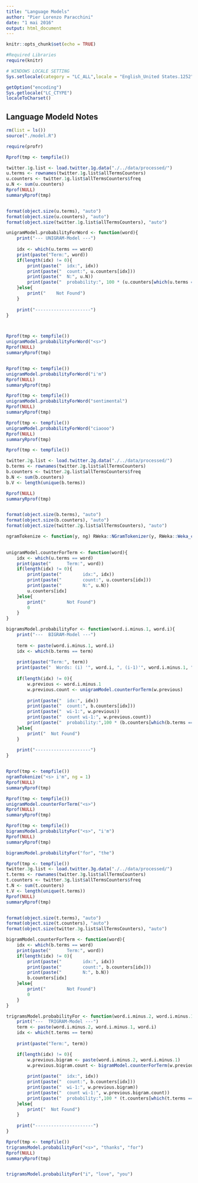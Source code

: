```yaml
---
title: "Language Models"
author: "Pier Lorenzo Paracchini"
date: "1 mai 2016"
output: html_document
---
```


```r
knitr::opts_chunk$set(echo = TRUE)

#Required Libraries
require(knitr)

# WINDOWS LOCALE SETTING
Sys.setlocale(category = "LC_ALL",locale = "English_United States.1252")

getOption("encoding")
Sys.getlocale("LC_CTYPE")
localeToCharset()

```

## Language Modeld Notes

```r
rm(list = ls())
source("./model.R")

require(profr)

Rprof(tmp <- tempfile())

twitter.1g.list <- load.twitter.1g.data("./../data/processed/")
u.terms <- rownames(twitter.1g.list$allTermsCounters)
u.counters <- twitter.1g.list$allTermsCounters$freq
u.N <- sum(u.counters)
Rprof(NULL)
summaryRprof(tmp)


format(object.size(u.terms), "auto")
format(object.size(u.counters), "auto")
format(object.size(twitter.1g.list$allTermsCounters), "auto")

unigramModel.probabilityForWord <- function(word){
    print("--- UNIGRAM-Model ---")
    
    idx <- which(u.terms == word)
    print(paste("Term:", word))
    if(length(idx) != 0){
        print(paste("  idx:", idx))
        print(paste("  count:", u.counters[idx]))
        print(paste("  N:", u.N))
        print(paste("  probability:", 100 * (u.counters[which(u.terms == word)]/ u.N), "%"))
    }else{
        print("    Not Found")
    }
    
    print("---------------------")
}



Rprof(tmp <- tempfile())
unigramModel.probabilityForWord("<s>")
Rprof(NULL)
summaryRprof(tmp)


Rprof(tmp <- tempfile())
unigramModel.probabilityForWord("i'm")
Rprof(NULL)
summaryRprof(tmp)

Rprof(tmp <- tempfile())
unigramModel.probabilityForWord("sentimental")
Rprof(NULL)
summaryRprof(tmp)

Rprof(tmp <- tempfile())
unigramModel.probabilityForWord("ciaooo")
Rprof(NULL)
summaryRprof(tmp)

```

```r
Rprof(tmp <- tempfile())

twitter.2g.list <- load.twitter.2g.data("./../data/processed/")
b.terms <- rownames(twitter.2g.list$allTermsCounters)
b.counters <- twitter.2g.list$allTermsCounters$freq
b.N <- sum(b.counters)
b.V <- length(unique(b.terms))

Rprof(NULL)
summaryRprof(tmp)


format(object.size(b.terms), "auto")
format(object.size(b.counters), "auto")
format(object.size(twitter.2g.list$allTermsCounters), "auto")

ngramTokenize <- function(y, ng) RWeka::NGramTokenizer(y, RWeka::Weka_control(min = ng, max = ng, delimiters = " \\r\\n\\t.,;:\"()?!")) 
  

unigramModel.counterForTerm <- function(word){
    idx <- which(u.terms == word)
    print(paste("      Term:", word))
    if(length(idx) != 0){
        print(paste("        idx:", idx))
        print(paste("        count:", u.counters[idx]))
        print(paste("        N:", u.N))
        u.counters[idx]
    }else{
        print("        Not Found")
        0
    }
}

bigramsModel.probabilityFor <- function(word.i.minus.1, word.i){
    print("---  BIGRAM-Model ---")
    
    term <- paste(word.i.minus.1, word.i)
    idx <- which(b.terms == term)
    
    print(paste("Term:", term))
    print(paste("  Words: (i) '", word.i, ", (i-1)'", word.i.minus.1, "'", sep = ""))
    
    if(length(idx) != 0){
        w.previous <- word.i.minus.1
        w.previous.count <- unigramModel.counterForTerm(w.previous)
        
        print(paste("  idx:", idx))
        print(paste("  count:", b.counters[idx]))
        print(paste("  wi-1:", w.previous))
        print(paste("  count wi-1:", w.previous.count))
        print(paste("  probability:",100 * (b.counters[which(b.terms == term)]/ w.previous.count), "%"))
    }else{
        print("  Not Found")
    }
    
    print("---------------------")
}


Rprof(tmp <- tempfile())
ngramTokenize("<s> i'm", ng = 1)
Rprof(NULL)
summaryRprof(tmp)

Rprof(tmp <- tempfile())
unigramModel.counterForTerm("<s>")
Rprof(NULL)
summaryRprof(tmp)

Rprof(tmp <- tempfile())
bigramsModel.probabilityFor("<s>", "i'm")
Rprof(NULL)
summaryRprof(tmp)

bigramsModel.probabilityFor("for", "the")
```

```r
Rprof(tmp <- tempfile())
twitter.3g.list <- load.twitter.3g.data("./../data/processed/")
t.terms <- rownames(twitter.3g.list$allTermsCounters)
t.counters <- twitter.3g.list$allTermsCounters$freq
t.N <- sum(t.counters)
t.V <- length(unique(t.terms))
Rprof(NULL)
summaryRprof(tmp)


format(object.size(t.terms), "auto")
format(object.size(t.counters), "auto")
format(object.size(twitter.3g.list$allTermsCounters), "auto")

bigramModel.counterForTerm <- function(word){
    idx <- which(b.terms == word)
    print(paste("      Term:", word))
    if(length(idx) != 0){
        print(paste("        idx:", idx))
        print(paste("        count:", b.counters[idx]))
        print(paste("        N:", b.N))
        b.counters[idx]
    }else{
        print("        Not Found")
        0
    }
}

trigramsModel.probabilityFor <- function(word.i.minus.2, word.i.minus.1, word.i){
    print("---  TRIGRAM-Model ---")
    term <- paste(word.i.minus.2, word.i.minus.1, word.i)
    idx <- which(t.terms == term)
    
    print(paste("Term:", term))

    if(length(idx) != 0){
        w.previous.bigram <- paste(word.i.minus.2, word.i.minus.1)
        w.previous.bigram.count <- bigramModel.counterForTerm(w.previous.bigram)
        
        print(paste("  idx:", idx))
        print(paste("  count:", b.counters[idx]))
        print(paste("  wi-1:", w.previous.bigram))
        print(paste("  count wi-1:", w.previous.bigram.count))
        print(paste("  probability:",100 * (t.counters[which(t.terms == term)]/ w.previous.bigram.count), "%"))
    }else{
        print("  Not Found")
    }
    
    print("----------------------")
}

Rprof(tmp <- tempfile())
trigramsModel.probabilityFor("<s>", "thanks", "for")
Rprof(NULL)
summaryRprof(tmp)


trigramsModel.probabilityFor("i", "love", "you")

```